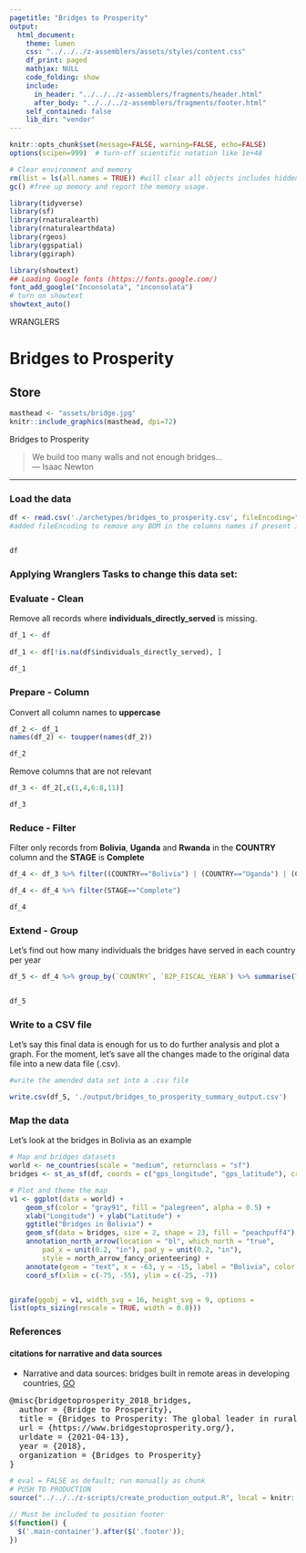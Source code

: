 ```yaml
---
pagetitle: "Bridges to Prosperity"
output: 
  html_document:
    theme: lumen
    css: "../../../z-assemblers/assets/styles/content.css"
    df_print: paged
    mathjax: NULL
    code_folding: show
    include:
      in_header: "../../../z-assemblers/fragments/header.html"
      after_body: "../../../z-assemblers/fragments/footer.html"
    self_contained: false
    lib_dir: "vendor"
---
```



```r

knitr::opts_chunk$set(message=FALSE, warning=FALSE, echo=FALSE)
options(scipen=999)  # turn-off scientific notation like 1e+48

# Clear environment and memory
rm(list = ls(all.names = TRUE)) #will clear all objects includes hidden objects.
gc() #free up memory and report the memory usage.

library(tidyverse)
library(sf)
library(rnaturalearth)
library(rnaturalearthdata)
library(rgeos)
library(ggspatial)
library(ggiraph)

library(showtext)
## Loading Google fonts (https://fonts.google.com/)
font_add_google("Inconsolata", "inconsolata")
# turn on showtext
showtext_auto()


```

<div class="activity">
WRANGLERS  
</div>

# Bridges to Prosperity
## Store  

```r

masthead <- "assets/bridge.jpg"
knitr::include_graphics(masthead, dpi=72)

```

<div class="figure-text">Bridges to Prosperity</div>

> We build too many walls and not enough bridges...\
--- Isaac Newton\


***

### Load the data


```r

df <- read.csv('./archetypes/bridges_to_prosperity.csv', fileEncoding="UTF-8-BOM")
#added fileEncoding to remove any BOM in the columns names if present in the file (common for files generated from Microsoft applications: Excel, SQL server)


df
```

### Applying __Wranglers Tasks__ to change this data set:

### Evaluate - Clean
Remove all records where __individuals_directly_served__ is missing.

```r

df_1 <- df
  
df_1 <- df[!is.na(df$individuals_directly_served), ]    
 
df_1
```


### Prepare - Column
Convert all column names to __uppercase__

```r
df_2 <- df_1
names(df_2) <- toupper(names(df_2))

df_2
```

Remove columns that are not relevant

```r
df_3 <- df_2[,c(1,4,6:8,11)]

df_3
```

### Reduce - Filter
Filter only records from __Bolivia__, __Uganda__ and __Rwanda__ in the  __COUNTRY__ column and the __STAGE__ is __Complete__

```r

df_4 <- df_3 %>% filter((COUNTRY=="Bolivia") | (COUNTRY=="Uganda") | (COUNTRY=="Rwanda"))

df_4 <- df_4 %>% filter(STAGE=="Complete")

df_4

```


### Extend - Group
Let's find out how many individuals the bridges have served in each country per year

```r
df_5 <- df_4 %>% group_by(`COUNTRY`, `B2P_FISCAL_YEAR`) %>% summarise(TOTAL_PEOPLE_SERVED=sum(`INDIVIDUALS_DIRECTLY_SERVED`))


df_5
```


### Write to a CSV file
Let's say this final data is enough for us to do further analysis and plot a graph. For the moment, let's save all the changes made to the original data file into a new data file (.csv).


```r
#write the amended data set into a .csv file

write.csv(df_5, './output/bridges_to_prosperity_summary_output.csv')


```

### Map the data
Let's look at the bridges in Bolivia as an example

```r

# Map and bridges datasets
world <- ne_countries(scale = "medium", returnclass = "sf")
bridges <- st_as_sf(df, coords = c("gps_longitude", "gps_latitude"), crs = 4326, agr = "constant")

# Plot and theme the map
v1 <- ggplot(data = world) +
    geom_sf(color = "gray91", fill = "palegreen", alpha = 0.5) +
    xlab("Longitude") + ylab("Latitude") +
    ggtitle("Bridges in Bolivia") +
    geom_sf(data = bridges, size = 2, shape = 23, fill = "peachpuff4") +
    annotation_north_arrow(location = "bl", which_north = "true", 
        pad_x = unit(0.2, "in"), pad_y = unit(0.2, "in"),
        style = north_arrow_fancy_orienteering) +
    annotate(geom = "text", x = -63, y = -15, label = "Bolivia", color = "grey22", size = 6) +
    coord_sf(xlim = c(-75, -55), ylim = c(-25, -7))


girafe(ggobj = v1, width_svg = 16, height_svg = 9, options =
list(opts_sizing(rescale = TRUE, width = 0.8)))

```

### References
#### citations for narrative and data sources

* Narrative and data sources: bridges built in remote areas in developing countries, [GO](https://www.bridgestoprosperity.org/who-we-are/team/){target="_blank"}


<pre>
@misc{bridgetoprosperity_2018_bridges,
  author = {Bridge to Prosperity},
  title = {Bridges to Prosperity: The global leader in rural infrastructure development},
  url = {https://www.bridgestoprosperity.org/},
  urldate = {2021-04-13},
  year = {2018},
  organization = {Bridges to Prosperity}
}
</pre>


```r

# eval = FALSE as default; run manually as chunk
# PUSH TO PRODUCTION
source("../../../z-scripts/create_production_output.R", local = knitr::knit_global())

```


```js

// Must be included to position footer
$(function() {
  $('.main-container').after($('.footer'));
})

```

